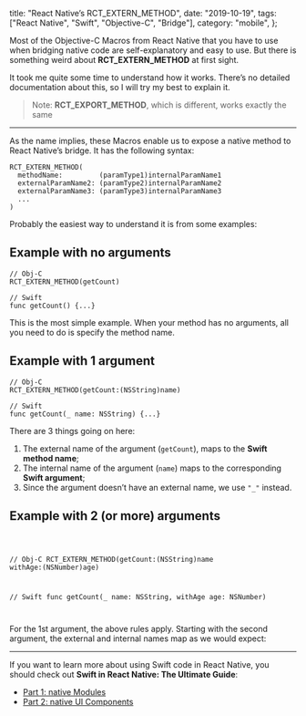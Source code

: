 
  title: "React Native’s RCT_EXTERN_METHOD",
  date: "2019-10-19",
  tags: ["React Native", "Swift", "Objective-C", "Bridge"],
  category: "mobile",
};


Most of the Objective-C Macros from React Native that you have to use when bridging native code are self-explanatory and easy to use. But there is something weird about **RCT_EXTERN_METHOD** at first sight.

It took me quite some time to understand how it works. There’s no detailed documentation about this, so I will try my best to explain it.

> Note: **RCT_EXPORT_METHOD**, which is different, works exactly the same

---

As the name implies, these Macros enable us to expose a native method to React Native’s bridge. It has the following syntax:

```
RCT_EXTERN_METHOD(
  methodName:         (paramType1)internalParamName1
  externalParamName2: (paramType2)internalParamName2
  externalParamName3: (paramType3)internalParamName3
  ...
)
```

Probably the easiest way to understand it is from some examples:

## Example with no arguments

```
// Obj-C
RCT_EXTERN_METHOD(getCount)

// Swift
func getCount() {...}
```

This is the most simple example. When your method has no arguments, all you need to do is specify the method name.

## Example with 1 argument

```
// Obj-C
RCT_EXTERN_METHOD(getCount:(NSString)name)

// Swift
func getCount(_ name: NSString) {...}
```

There are 3 things going on here:

1. The external name of the argument (`getCount`), maps to the **Swift method name**;
2. The internal name of the argument (`name`) maps to the corresponding **Swift argument**;
3. Since the argument doesn’t have an external name, we use `"_"` instead.

## Example with 2 (or more) arguments

<Code>


// Obj-C
RCT_EXTERN_METHOD(getCount:(NSString)name withAge:(NSNumber)age)

// Swift
func getCount(\_ name: NSString, withAge age: NSNumber)

</Code>


For the 1st argument, the above rules apply. Starting with the second argument, the external and internal names map as we would expect:

---

If you want to learn more about using Swift code in React Native, you should check out **Swift in React Native: The Ultimate Guide**:

- [Part 1: native Modules](https://teabreak.e-spres-oh.com/swift-in-react-native-the-ultimate-guide-part-1-modules-9bb8d054db03)
- [Part 2: native UI Components](https://teabreak.e-spres-oh.com/swift-in-react-native-the-ultimate-guide-part-2-ui-components-907767123d9e)

